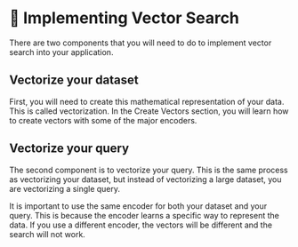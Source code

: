 # 📘 Implementing Vector Search

There are two components that you will need to do to implement vector search into your application.

## Vectorize your dataset

First, you will need to create this mathematical representation of your data. This is called vectorization. In the Create Vectors section, you will learn how to create vectors with some of the major encoders.

## Vectorize your query

The second component is to vectorize your query. This is the same process as vectorizing your dataset, but instead of vectorizing a large dataset, you are vectorizing a single query.

It is important to use the same encoder for both your dataset and your query. This is because the encoder learns a specific way to represent the data. If you use a different encoder, the vectors will be different and the search will not work.
